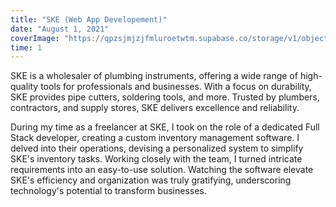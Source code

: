 ```yaml
---
title: "SKE (Web App Developement)"
date: "August 1, 2021"
coverImage: "https://qpzsjmjzjfmluroetwtm.supabase.co/storage/v1/object/public/sagarcodes/clients/ske.png"
time: 1
---
```


SKE is a wholesaler of plumbing instruments, offering a wide range of high-quality tools for professionals and businesses. With a focus on durability, SKE provides pipe cutters, soldering tools, and more. Trusted by plumbers, contractors, and supply stores, SKE delivers excellence and reliability.

During my time as a freelancer at SKE, I took on the role of a dedicated Full Stack developer, creating a custom inventory management software. I delved into their operations, devising a personalized system to simplify SKE's inventory tasks. Working closely with the team, I turned intricate requirements into an easy-to-use solution. Watching the software elevate SKE's efficiency and organization was truly gratifying, underscoring technology's potential to transform businesses.
